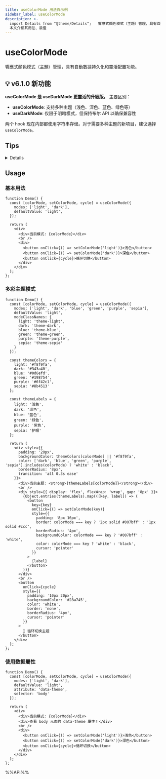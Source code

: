 ```yaml
---
title: useColorMode 用法與示例
sidebar_label: useColorMode
description: >-
  import Details from "@theme/Details";   響應式顏色模式（主題）管理，具有自動數據持久化和靈活配置功能。 <Details summary="點擊展開"> 對於服務端渲染的應用程式而言，由於無法在服務端獲取到用戶的顏色偏好。所以第一次渲染的時候可能會出現闃爍。想要避免此問題，你可以參考一下步驟。
  本文介紹其用法、最佳
---
```


# useColorMode

響應式顏色模式（主題）管理，具有自動數據持久化和靈活配置功能。

## 💡 v6.1.0 新功能

**useColorMode 是 useDarkMode 更靈活的升級版。** 主要区别：

- **useColorMode**: 支持多种主题（浅色、深色、蓝色、绿色等）
- **useDarkMode**: 仅限于明暗模式，但保持布尔 API 以确保兼容性

两个 hook 现在内部都使用字符串存储。对于需要多种主题的新项目，建议选择 `useColorMode`。

## Tips

<Details summary="点击展开">
对于服务端渲染的应用程序而言，由于无法在服务端獲取到用户的颜色偏好。所以第一次渲染的时候可能会出现闪烁。想要避免此问题，你可以参考一下步骤。

1. 在你的內容渲染前增加一个脚本。

```tsx
<script
  dangerouslySetInnerHTML={{
    // 增加一个自执行的函數
    __html: `
          (function () {
            function setMode(mode) {
              if (mode) {
                document.documentElement.classList.add(mode);
              }
            }
            let store = localStorage.getItem('reactuses-color-mode');
            let mode;
            if(store === null){
              // 你可以根据需要自定义这个逻辑
              const darkQuery = window.matchMedia('(prefers-color-scheme: dark)');
              mode = darkQuery.matches ? 'dark' : 'light';
            }else {
              // 直接使用存储的字符串值
              mode = store || 'light';
            }
            setMode(mode)
          })();
      `,
  }}
></script>
```

2. 为了方便统一管理颜色模式，我们推荐使用 `context` 来存储它们。

```tsx
import { useColorMode } from "@reactuses/core";
import React, { createContext, useContext } from "react";

type ThemeContext = { 
  theme: string | null; 
  setTheme: (theme: string) => void;
  cycleTheme: () => void;
};

const ThemeContext = createContext<ThemeContext | undefined>(undefined);

export function ThemeProvider({ children }: { children: React.ReactNode }) {
  const [theme, setTheme, cycleTheme] = useColorMode({
    modes: ['light', 'dark', 'auto'],
    defaultValue: 'auto',
    storageKey: 'my-app-theme',
  });

  return (
    <ThemeContext.Provider value={{ theme, setTheme, cycleTheme }}>
      {children}
    </ThemeContext.Provider>
  );
}

export function useTheme() {
  const context = useContext(ThemeContext);
  if (context === undefined) {
    throw new Error("useTheme must be used within a ThemeProvider");
  }
  return context;
}
```

</Details>

## Usage

### 基本用法

```tsx live
function Demo() {
  const [colorMode, setColorMode, cycle] = useColorMode({
    modes: ['light', 'dark'],
    defaultValue: 'light',
  });

  return (
    <div>
      <div>当前模式: {colorMode}</div>
      <br />
      <div>
        <button onClick={() => setColorMode('light')}>浅色</button>
        <button onClick={() => setColorMode('dark')}>深色</button>
        <button onClick={cycle}>循环切换</button>
      </div>
    </div>
  );
};
```

### 多彩主题模式

```tsx live
function Demo() {
  const [colorMode, setColorMode, cycle] = useColorMode({
    modes: ['light', 'dark', 'blue', 'green', 'purple', 'sepia'],
    defaultValue: 'light',
    modeClassNames: {
      light: 'theme-light',
      dark: 'theme-dark', 
      blue: 'theme-blue',
      green: 'theme-green',
      purple: 'theme-purple',
      sepia: 'theme-sepia'
    }
  });

  const themeColors = {
    light: '#f8f9fa',
    dark: '#343a40',
    blue: '#0d6efd',
    green: '#198754',
    purple: '#6f42c1',
    sepia: '#8b4513'
  };

  const themeLabels = {
    light: '浅色',
    dark: '深色',
    blue: '蓝色',
    green: '绿色',
    purple: '紫色',
    sepia: '护眼'
  };

  return (
    <div style={{ 
      padding: '20px', 
      backgroundColor: themeColors[colorMode] || '#f8f9fa',
      color: ['dark', 'blue', 'green', 'purple', 'sepia'].includes(colorMode) ? 'white' : 'black',
      borderRadius: '8px',
      transition: 'all 0.3s ease'
    }}>
      <div>当前主题: <strong>{themeLabels[colorMode]}</strong></div>
      <br />
      <div style={{ display: 'flex', flexWrap: 'wrap', gap: '8px' }}>
        {Object.entries(themeLabels).map(([key, label]) => (
          <button 
            key={key}
            onClick={() => setColorMode(key)}
            style={{ 
              padding: '8px 16px',
              border: colorMode === key ? '2px solid #007bff' : '1px solid #ccc',
              borderRadius: '4px',
              backgroundColor: colorMode === key ? '#007bff' : 'white',
              color: colorMode === key ? 'white' : 'black',
              cursor: 'pointer'
            }}
          >
            {label}
          </button>
        ))}
      </div>
      <br />
      <button 
        onClick={cycle}
        style={{
          padding: '10px 20px',
          backgroundColor: '#28a745',
          color: 'white',
          border: 'none',
          borderRadius: '4px',
          cursor: 'pointer'
        }}
      >
        🔄 循环切换主题
      </button>
    </div>
  );
};
```

### 使用数据屬性

```tsx live
function Demo() {
  const [colorMode, setColorMode, cycle] = useColorMode({
    modes: ['light', 'dark'],
    defaultValue: 'light',
    attribute: 'data-theme',
    selector: 'body'
  });

  return (
    <div>
      <div>当前模式: {colorMode}</div>
      <div>查看 body 元素的 data-theme 屬性！</div>
      <br />
      <div>
        <button onClick={() => setColorMode('light')}>浅色</button>
        <button onClick={() => setColorMode('dark')}>深色</button>
        <button onClick={cycle}>循环切换</button>
      </div>
    </div>
  );
};
```

%%API%%
